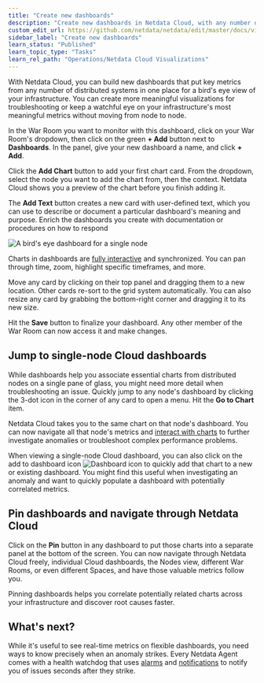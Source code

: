 ```yaml
---
title: "Create new dashboards"
description: "Create new dashboards in Netdata Cloud, with any number of metrics from any node on your infrastructure, for targeted troubleshooting."
custom_edit_url: https://github.com/netdata/netdata/edit/master/docs/visualize/create-dashboards.md
sidebar_label: "Create new dashboards"
learn_status: "Published"
learn_topic_type: "Tasks"
learn_rel_path: "Operations/Netdata Cloud Visualizations"
---
```



With Netdata Cloud, you can build new dashboards that put key metrics from any number of distributed systems in one
place for a bird's eye view of your infrastructure. You can create more meaningful visualizations for troubleshooting or
keep a watchful eye on your infrastructure's most meaningful metrics without moving from node to node.

In the War Room you want to monitor with this dashboard, click on your War Room's dropdown, then click on the green **+
Add** button next to **Dashboards**. In the panel, give your new dashboard a name, and click **+ Add**.

Click the **Add Chart** button to add your first chart card. From the dropdown, select the node you want to add the
chart from, then the context. Netdata Cloud shows you a preview of the chart before you finish adding it.

The **Add Text** button creates a new card with user-defined text, which you can use to describe or document a
particular dashboard's meaning and purpose. Enrich the dashboards you create with documentation or procedures on how to
respond

![A bird's eye dashboard for a single
node](https://user-images.githubusercontent.com/1153921/102650776-a654ba80-4128-11eb-9a65-4f9801b03d4b.png)

Charts in dashboards
are [fully interactive](/docs/nightly/operations/netdata-cloud-visualizations/interact-with-dashboards-and-charts) and
synchronized. You can
pan through time, zoom, highlight specific timeframes, and more.

Move any card by clicking on their top panel and dragging them to a new location. Other cards re-sort to the grid system
automatically. You can also resize any card by grabbing the bottom-right corner and dragging it to its new size.

Hit the **Save** button to finalize your dashboard. Any other member of the War Room can now access it and make changes.

## Jump to single-node Cloud dashboards

While dashboards help you associate essential charts from distributed nodes on a single pane of glass, you might need
more detail when troubleshooting an issue. Quickly jump to any node's dashboard by clicking the 3-dot icon in the corner
of any card to open a menu. Hit the **Go to Chart** item.

Netdata Cloud takes you to the same chart on that node's dashboard. You can now navigate all that node's metrics and
[interact with charts](/docs/nightly/operations/netdata-cloud-visualizations/interact-with-dashboards-and-charts) to
further investigate anomalies or troubleshoot
complex performance problems.

When viewing a single-node Cloud dashboard, you can also click on the add to dashboard icon <img
src="https://user-images.githubusercontent.com/1153921/87587846-827fdb00-c697-11ea-9f31-aed0b8c6afba.png" alt="Dashboard
icon" class="image-inline" /> to quickly add that chart to a new or existing dashboard. You might find this useful when
investigating an anomaly and want to quickly populate a dashboard with potentially correlated metrics.

## Pin dashboards and navigate through Netdata Cloud

Click on the **Pin** button in any dashboard to put those charts into a separate panel at the bottom of the screen. You
can now navigate through Netdata Cloud freely, individual Cloud dashboards, the Nodes view, different War Rooms, or even
different Spaces, and have those valuable metrics follow you.

Pinning dashboards helps you correlate potentially related charts across your infrastructure and discover root causes
faster.

## What's next?

While it's useful to see real-time metrics on flexible dashboards, you need ways to know precisely when an anomaly
strikes. Every Netdata Agent comes with a health watchdog that
uses [alarms](https://github.com/netdata/netdata/blob/master/docs/monitor/configure-alarms.md) and
[notifications](/docs/nightly/integrations/notify) to notify you of
issues seconds after they strike.


